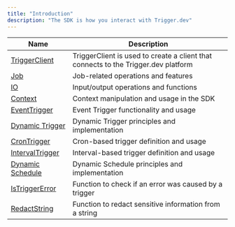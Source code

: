 ```yaml
---
title: "Introduction"
description: "The SDK is how you interact with Trigger.dev"
---
```


| Name                                      | Description                                                                        |
| ----------------------------------------- | ---------------------------------------------------------------------------------- |
| [TriggerClient](//sdk/triggerclient)      | TriggerClient is used to create a client that connects to the Trigger.dev platform |
| [Job](/sdk/job)                           | Job-related operations and features                                                |
| [IO](/sdk/io)                             | Input/output operations and functions                                              |
| [Context](/sdk/context)                   | Context manipulation and usage in the SDK                                          |
| [EventTrigger](/eventTrigger)             | Event Trigger functionality and usage                                              |
| [Dynamic Trigger](/sdk/dynamic-trigger)   | Dynamic Trigger principles and implementation                                      |
| [CronTrigger](/cronTrigger)               | Cron-based trigger definition and usage                                            |
| [IntervalTrigger](/intervalTrigger)       | Interval-based trigger definition and usage                                        |
| [Dynamic Schedule](/sdk/dynamic-schedule) | Dynamic Schedule principles and implementation                                     |
| [IsTriggerError](/isTriggerError)         | Function to check if an error was caused by a trigger                              |
| [RedactString](/redactString)             | Function to redact sensitive information from a string                             |
